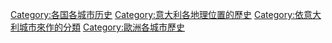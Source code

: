 [[Category:各国各城市历史|Category:各国各城市历史]]
[[Category:意大利各地理位置的歷史|Category:意大利各地理位置的歷史]]
[[Category:依意大利城市來作的分類|Category:依意大利城市來作的分類]]
[[Category:歐洲各城市歷史|Category:歐洲各城市歷史]]